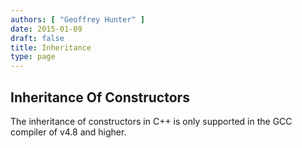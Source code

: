 ```yaml
---
authors: [ "Geoffrey Hunter" ]
date: 2015-01-09
draft: false
title: Inheritance
type: page
---
```



## Inheritance Of Constructors

The inheritance of constructors in C++ is only supported in the GCC compiler of v4.8 and higher.

